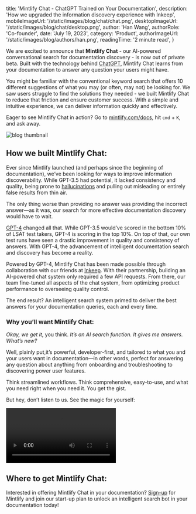 
  title: 'Mintlify Chat - ChatGPT Trained on Your Documentation',
  description:
    'How we upgraded the information discovery experience with Inkeep',
  mobileImageUrl: '/static/images/blog/chat/chat.png',
  desktopImageUrl: '/static/images/blog/chat/desktop.png',
  author: 'Han Wang',
  authorRole: 'Co-founder',
  date: 'July 19, 2023',
  category: 'Product',
  authorImageUrl: '/static/images/blog/authors/han.png',
  readingTime: '2 minute read',
}


We are excited to announce that **Mintlify Chat** - our AI-powered conversational search for documentation discovery - is now out of private beta. Built with the technology behind <a href="https://openai.com/blog/chatgpt" target="_blank">ChatGPT</a>, Mintlify Chat learns from your documentation to answer any question your users might have.

You might be familiar with the conventional keyword search that offers 10 different suggestions of what you may (or often, may not) be looking for. We saw users struggle to find the solutions they needed - we built Mintlify Chat to reduce that friction and ensure customer success. With a simple and intuitive experience, we can deliver information quickly and effectively.

Eager to see Mintlify Chat in action? Go to <a href="https://mintlify.com/docs" target="_blank">mintlify.com/docs</a>, hit `cmd` + `K`, and ask away.

<img
  src="/static/images/blog/chat/chat.png"
  alt="blog thumbnail"
  className="w-full rounded-md"
/>

## How we built Mintlify Chat:

Ever since Mintlify launched (and perhaps since the beginning of documentation), we’ve been looking for ways to improve information discoverability. While GPT-3.5 had potential, it lacked consistency and quality, being prone to <a href="https://towardsdatascience.com/llm-hallucinations-ec831dcd7786" target="_blank">hallucinations</a> and pulling out misleading or entirely false results from thin air.

The only thing worse than providing no answer was providing the incorrect answer—as it was, our search for more effective documentation discovery would have to wait.

<a href="https://openai.com/research/gpt-4" target="_blank">GPT-4</a> changed all that. While GPT-3.5 would’ve scored in the bottom 10% of LSAT test
takers, GPT-4 is scoring in the top 10%. On top of that, our own test runs have seen
a drastic improvement in quality and consistency of answers. With GPT-4, the advancement
of intelligent documentation search and discovery has become a reality.

Powered by GPT-4, Mintlify Chat has been made possible through collaboration with our friends at <a href="https://inkeep.com" target="_blank">Inkeep</a>. With their partnership, building an AI-powered chat system only required a few API requests. From there, our team fine-tuned all aspects of the chat system, from optimizing product performance to overseeing quality control.

The end result? An intelligent search system primed to deliver the best answers for your documentation queries, each and every time.

### Why you’ll want Mintlify Chat:

_Okay, we get it_, you think. _It’s an AI search function. It gives me answers. What’s new?_

Well, plainly put,it’s powerful, developer-first, and tailored to what you and your users want in documentation—in other words, perfect for answering any question about anything from onboarding and troubleshooting to discovering power user features.

Think streamlined workflows. Think comprehensive, easy-to-use, and what you need right when you need it. You get the gist.

But hey, don’t listen to us. See the magic for yourself:

<video className="w-full" controls>
  <source src="/static/images/blog/chat/flatfile.mp4" type="video/mp4" />
</video>

## Where to get Mintlify Chat:

Interested in offering Mintlify Chat in your documentation? [Sign-up](https://mintlify.com/start) for Mintlify and join our start-up plan to unlock an intelligent search bot in your documentation today!
